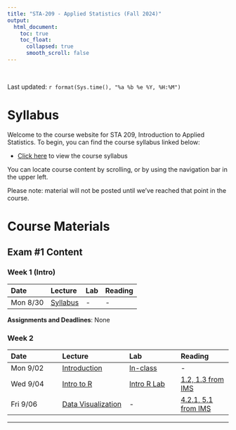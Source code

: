 ---
title: "STA-209 - Applied Statistics (Fall 2024)"
output:
  html_document:
    toc: true
    toc_float:
      collapsed: true
      smooth_scroll: false
---

$~$

Last updated: `r format(Sys.time(), "%a %b %e %Y, %H:%M")`

# Syllabus

Welcome to the course website for STA 209, Introduction to Applied Statistics. To begin, you can find the course syllabus linked below:

- [Click here](syllabus209f24.html) to view the course syllabus

You can locate course content by scrolling, or by using the navigation bar in the upper left.  

Please note: material will not be posted until we've reached that point in the course.

# Course Materials

## Exam \#1 Content

### Week 1 (Intro)

| Date | Lecture | Lab | Reading |
|:-----|:-------|:-----|:-----|
| Mon 8/30 | [Syllabus](syllabus209f24.html) | - | - |

**Assignments and Deadlines**: None

### Week 2
| Date | Lecture | Lab | Reading |
|:-----|:-------|:-----|:-----|
| Mon 9/02 | [Introduction](lectures/introduction.pdf) | [In-class](labs/00_markdown.html) | - |
| Wed 9/04 | [Intro to R](lectures/r_intro.pdf) | [Intro R Lab](labs/01_introR.html) | [1.2, 1.3 from IMS](https://openintro-ims2.netlify.app/01-data-hello#sec-data-basics)
| Fri 9/06 | [Data Visualization](lectures/data_viz.pdf) | - | [4.2.1, 5.1 from IMS](https://openintro-ims2.netlify.app/)  |

---














